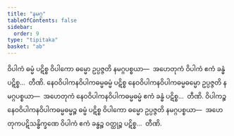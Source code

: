 ```yaml
---
title: "နမဂ္ဂ"
tableOfContents: false
sidebar:
  order: 9
type: "tipitaka"
basket: "ab"
---
```



<DynamicBreadcrumb />

<Division number="45">

<Paragraph number="2132">
ဝိပါကံ ဓမ္မံ ပဋိစ္စ ဝိပါကော ဓမ္မော ဥပ္ပဇ္ဇတိ နမဂ္ဂပစ္စယာ—  အဟေတုကံ ဝိပါကံ ဧကံ ခန္ဓံ ပဋိစ္စ…  တီဏိ.
</Paragraph>

<Paragraph number="2133">
နေဝဝိပါကနဝိပါကဓမ္မဓမ္မံ ပဋိစ္စ နေဝဝိပါကနဝိပါကဓမ္မဓမ္မော ဥပ္ပဇ္ဇတိ နမဂ္ဂပစ္စယာ—  အဟေတုကံ နေဝဝိပါကနဝိပါကဓမ္မဓမ္မံ ဧကံ ခန္ဓံ ပဋိစ္စ…  တီဏိ.
</Paragraph>

<Paragraph number="2134">
ဝိပါကဉ္စ နေဝဝိပါကနဝိပါကဓမ္မဓမ္မဉ္စ ဓမ္မံ ပဋိစ္စ ဝိပါကော ဓမ္မော ဥပ္ပဇ္ဇတိ နမဂ္ဂပစ္စယာ—  အဟေတုကပဋိသန္ဓိက္ခဏေ ဝိပါကံ ဧကံ ခန္ဓဉ္စ ဝတ္ထုဉ္စ ပဋိစ္စ…  တီဏိ.
</Paragraph>
</Division>